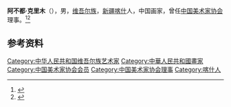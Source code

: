 '''阿不都·克里木'''（{{bd|1923年|5月|？}}），男，[[维吾尔族|维吾尔族]]，[[新疆|新疆]][[喀什|喀什]]人，中国画家，曾任[[中国美术家协会|中国美术家协会]]理事。<ref>{{Cite book|title=中国少数民族艺术词典|author=殷海山, 李耀宗, 郭洁主编|publisher=民族出版社|year=1991|isbn=|location=北京|pages=}}</ref><ref>{{Cite book|title=中国当代艺术界名人录|author=中国名人研究院编; 异天, 戈德主编|publisher=社会科学文献出版社|year=1993|isbn=|location=北京|pages=}}</ref>

== 参考资料 ==
{{reflist}}

{{维吾尔人小作品}}
{{Navboxes 
| title  = 阿不都·克里木在[[中国美术家协会|中国美术家协会]]的职务
| list1  =
{{中国美术家协会第二届理事会}}
{{中国美术家协会第三届理事会}}
{{中国美术家协会第四届理事会}}
}}

{{Authority control}}
{{DEFAULTSORT:A}}
[[Category:中华人民共和国维吾尔族艺术家|Category:中华人民共和国维吾尔族艺术家]]
[[Category:中華人民共和國畫家|Category:中華人民共和國畫家]]
[[Category:中国美术家协会会员|Category:中国美术家协会会员]]
[[Category:中国美术家协会理事|Category:中国美术家协会理事]]
[[Category:喀什人|Category:喀什人]]